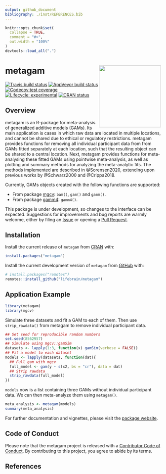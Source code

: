 ```yaml
---
output: github_document
bibliography: ./inst/REFERENCES.bib
---
```


<!-- README.md is generated from README.Rmd. Please edit that file -->

```r
knitr::opts_chunk$set(
  collapse = TRUE,
  comment = "#>",
  out.width = "100%"
)
devtools::load_all(".")
```

# metagam <img src="man/figures/logo.png" height=200 align="right"/>

<!-- badges: start -->
[![Travis build status](https://travis-ci.org/lifebrain/metagam.svg?branch=master)](https://travis-ci.org/lifebrain/metagam)
[![AppVeyor build status](https://ci.appveyor.com/api/projects/status/github/Lifebrain/metagam?branch=master&svg=true)](https://ci.appveyor.com/project/Lifebrain/metagam)
[![Codecov test coverage](https://codecov.io/gh/Lifebrain/metagam/branch/master/graph/badge.svg)](https://codecov.io/gh/Lifebrain/metagam?branch=master)
[![Lifecycle: experimental](https://img.shields.io/badge/lifecycle-experimental-orange.svg)](https://www.tidyverse.org/lifecycle/#experimental)
[![CRAN status](https://www.r-pkg.org/badges/version/metagam)](https://CRAN.R-project.org/package=metagam)
<!-- badges: end -->


## Overview

metagam is an R-package for meta-analysis of generalized additive models (GAMs). Its main application is cases in which raw data are located in multiple locations, and cannot be shared due to ethical or regulatory restrictions. metagam provides functions for removing all individual participant data from from GAMs fitted separately at each location, such that the resulting object can be shared to a central location. Next, metagam provides functions for meta-analysing these fitted GAMs using pointwise meta-analysis, as well as plotting and summary methods for analyzing the meta-analytic fits. The methods implemented are described in @Sorensen2020, extending upon previous works by @Schwarz2000 and @Crippa2018.

Currently, GAMs objects created with the following functions are supported:

- From package [mgcv](https://cran.r-project.org/package=mgcv): `bam()`, `gam()` and `gamm()`.
- From package [gamm4](https://cran.r-project.org/package=gamm4): `gamm4()`.

This package is under development, so changes to the interface can be expected. Suggestions for improvements and bug reports are warmly welcome, either by filing an [Issue](https://github.com/lifebrain/metagam/issues) or opening a [Pull Request](https://github.com/lifebrain/metagam/pulls).

## Installation

Install the current release of `metagam` from [CRAN](https://cran.r-project.org/) with:

``` r
install.packages("metagam")
```

Install the current development version of `metagam` from [GitHub](https://github.com/) with:

``` r
# install.packages("remotes")
remotes::install_github("lifebrain/metagam")
```
## Application Example

```r
library(metagam)
library(mgcv)
```

Simulate three datasets and fit a GAM to each of them. Then use `strip_rawdata()` from metagam to remove individual participant data.

```r
## Set seed for reproducible random numbers
set.seed(8562957)
## Simulate using mgcv::gamSim
datasets <- lapply(1:3, function(x) gamSim(verbose = FALSE))
## Fit a model to each dataset
models <- lapply(datasets, function(dat){
  ## Full gam with mgcv
  full_model <- gam(y ~ s(x2, bs = "cr"), data = dat)
  ## Strip rawdata
  strip_rawdata(full_model)
})
```

`models` now is a list containing three GAMs without individual participant data. We can then meta-analyze them using `metagam()`.

```r
meta_analysis <- metagam(models)
summary(meta_analysis)
```



For further documentation and vignettes, please visit the [package website](https://lifebrain.github.io/metagam/).


## Code of Conduct

Please note that the metagam project is released with a [Contributor Code of Conduct](https://www.contributor-covenant.org/version/1/0/0/code-of-conduct.html). By contributing to this project, you agree to abide by its terms.

## References
